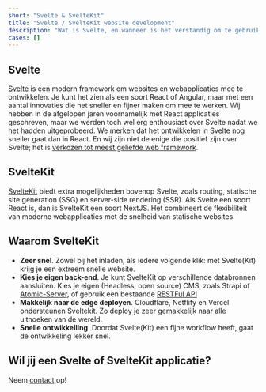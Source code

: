 ```yaml
---
short: "Svelte & SvelteKit"
title: "Svelte / SvelteKit website development"
description: "Wat is Svelte, en wanneer is het verstandig om te gebruiken?"
cases: []
---
```


## Svelte

[Svelte](https://svelte.dev/) is een modern framework om websites en webapplicaties mee te ontwikkelen.
Je kunt het zien als een soort React of Angular, maar met een aantal innovaties die het sneller en fijner maken om mee te werken.
Wij hebben in de afgelopen jaren voornamelijk met React applicaties geschreven, maar we werden toch wel erg enthousiast over Svelte nadat we het hadden uitgeprobeerd.
We merken dat het ontwikkelen in Svelte nog sneller gaat dan in React.
En wij zijn niet de enige die positief zijn over Svelte; het is [verkozen tot meest geliefde web framework](https://insights.stackoverflow.com/survey/2021#section-most-loved-dreaded-and-wanted-web-frameworks).

## SvelteKit

[SvelteKit](https://kit.svelte.dev/) biedt extra mogelijkheden bovenop Svelte, zoals routing, statische site generation (SSG) en server-side rendering (SSR).
Als Svelte een soort React is, dan is SvelteKit een soort NextJS.
Het combineert de flexibiliteit van moderne webapplicaties met de snelheid van statische websites.

## Waarom SvelteKit

- **Zeer snel**. Zowel bij het inladen, als iedere volgende klik: met Svelte(Kit) krijg je een extreem snelle website.
- **Kies je eigen back-end**. Je kunt SvelteKit op verschillende databronnen aansluiten. Kies je eigen (Headless, open source) CMS, zoals Strapi of [Atomic-Server](), of gebruik een bestaande [RESTFul API](/en/blog/api-design)
- **Makkelijk naar de edge deployen**. Cloudflare, Netflify en Vercel ondersteunen Sveltekit. Zo deploy je zeer gemakkelijk naar alle uithoeken van de wereld.
- **Snelle ontwikkelling**. Doordat Svelte(Kit) een fijne workflow heeft, gaat de ontwikkeling lekker snel.

## Wil jij een Svelte of SvelteKit applicatie?

Neem [contact](/contact) op!
